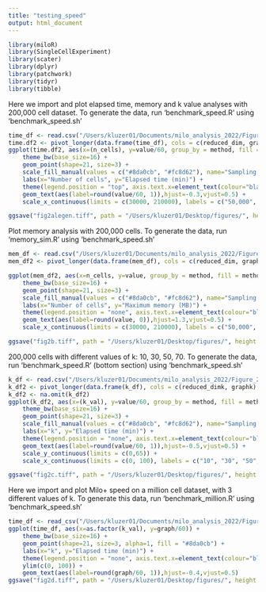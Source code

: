 ```yaml
---
title: "testing_speed"
output: html_document
---
```


```r
library(miloR)
library(SingleCellExperiment)
library(scater)
library(dplyr)
library(patchwork)
library(tidyr)
library(tibble)
```

Here we import and plot elapsed time, memory and k value analyses with 200,000 cell dataset.
To generate the data, run 'benchmark_speed.R' using 'benchmark_speed.sh'

```r
time_df <- read.csv("/Users/kluzer01/Documents/milo_analysis_2022/Figure_2/time_df.csv")
time.df2 <- pivot_longer(data.frame(time_df), cols = c(reduced_dim, graph), names_to = "method")
ggplot(time.df2, aes(x=(n_cells), y=value/60, group_by = method, fill = method)) +
    theme_bw(base_size=16) +
    geom_point(shape=21, size=3) +
    scale_fill_manual(values = c("#8da0cb", "#fc8d62"), name="Sampling scheme", labels = c("Graph", "Reduced dim")) +
    labs(x="Number of cells", y="Elapsed time (min)") +
    theme(legend.position = "top", axis.text.x=element_text(colour="black"), axis.text.y=element_text(colour="black")) +
    geom_text(aes(label=round(value/60, 1)),hjust=-0.3,vjust=0.5) +
    scale_x_continuous(limits = c(30000, 210000), labels = c("50,000", "100,000", "150,000", "200,000"), breaks = c(50000, 100000, 150000, 200000))

ggsave("fig2alegen.tiff", path = "/Users/kluzer01/Desktop/figures/", height = 4, width = 7, device='tiff', dpi=700)
```

Plot memory analysis with 200,000 cells. To generate the data, run 'memory_sim.R' using 'benchmark_speed.sh'

```r
mem_df <- read.csv("/Users/kluzer01/Documents/milo_analysis_2022/Figure_2/mem.df")
mem_df2 <- pivot_longer(data.frame(mem_df), cols = c(reduced_dim, graph), names_to = "method")

ggplot(mem_df2, aes(x=n_cells, y=value, group_by = method, fill = method)) +
    theme_bw(base_size=16) +
    geom_point(shape=21, size=3) +
    scale_fill_manual(values = c("#8da0cb", "#fc8d62"), name="Sampling scheme", labels = c("Graph", "Reduced dim")) +
    labs(x="Number of cells", y="Maximum memory (MB)") +
    theme(legend.position = "none", axis.text.x=element_text(colour="black"), axis.text.y=element_text(colour="black")) +
    geom_text(aes(label=round(value, 0)),hjust=1.3,vjust=0.5) +
    scale_x_continuous(limits = c(30000, 210000), labels = c("50,000", "100,000", "150,000", "200,000"), breaks = c(50000, 100000, 150000, 200000))

ggsave("fig2b.tiff", path = "/Users/kluzer01/Desktop/figures/", height = 4, width = 4.5, device='tiff', dpi=700)
```


200,000 cells with different values of k: 10, 30, 50, 70.
To generate the data, run 'benchmark_speed.R' (bottom section) using 'benchmark_speed.sh'

```r
k_df <- read.csv("/Users/kluzer01/Documents/milo_analysis_2022/Figure_2/k_df3.csv")
k_df2 <- pivot_longer(data.frame(k_df), cols = c(reduced_dimk, graphk), names_to = "method")
k_df2 <- na.omit(k_df2)
ggplot(k_df2, aes(x=(k_val), y=value/60, group_by = method, fill = method)) +
    theme_bw(base_size=16) +
    geom_point(shape=21, size=3) +
    scale_fill_manual(values = c("#8da0cb", "#fc8d62"), name="Sampling scheme", labels = c("Graph", "Reduced dim")) +
    labs(x="k", y="Elapsed time (min)") +
    theme(legend.position = "none", axis.text.x=element_text(colour="black"), axis.text.y=element_text(colour="black")) +
    geom_text(aes(label=round(value/60, 1)),hjust=-0.5,vjust=0.5) +
    scale_y_continuous(limits = c(0,65)) +
    scale_x_continuous(limits = c(0, 100), labels = c("10", "30", "50", "70", "90"), breaks = c(10, 30, 50, 70, 90))

ggsave("fig2c.tiff", path = "/Users/kluzer01/Desktop/figures/", height = 4, width = 4.5, device='tiff', dpi=700)
```

Here we import and plot Milo+ speed on a million cell dataset, with 3 different values of k.
To generate this data, run 'benchmark_million.R' using 'benchmark_speed.sh'

```r
time_df <- read_csv("/Users/kluzer01/Documents/milo_analysis_2022/Figure_2/time_millioncells.csv")
ggplot(time_df, aes(x=as.factor(k_val), y=graph/60)) +
    theme_bw(base_size=16) +
    geom_point(shape=21, size=3, alpha=1, fill = "#8da0cb") +
    labs(x="k", y="Elapsed time (min)") +
    theme(legend.position = "none", axis.text.x=element_text(colour="black"), axis.text.y=element_text(colour="black")) +
    ylim(c(0, 100)) +
    geom_text(aes(label=round(graph/60, 1)),hjust=-0.4,vjust=0.5) 
ggsave("fig2d.tiff", path = "/Users/kluzer01/Desktop/figures/", height = 4, width = 4.5, device='tiff', dpi=700)
```


